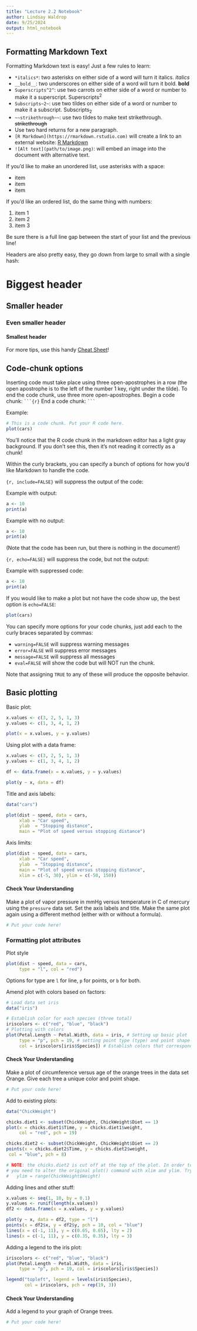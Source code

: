 ```yaml
---
title: "Lecture 2.2 Notebook"
author: Lindsay Waldrop
date: 9/25/2024
output: html_notebook
---
```


## Formatting Markdown Text 

Formatting Markdown text is easy! Just a few rules to learn: 

 * `*italics*`: two asterisks on either side of a word will turn it italics. *italics*
 * `__bold__`: two underscores on either side of a word will turn it bold. __bold__
 * `Superscripts^2^`: use two carrots on either side of a word or number to make it a superscript. Superscripts^2^
 * `Subscripts~2~`: use two tildes on either side of a word or number to make it a subscript. Subscripts~2~
 * `~~strikethrough~~`: use two tildes to make text strikethrough. ~~strikethrough~~
 * Use two hard returns for a new paragraph. 
 * `[R Markdown](https://rmarkdown.rstudio.com)` will create a link to an external website: [R Markdown](https://rmarkdown.rstudio.com)
 * `![Alt text](path/to/image.png)`: will embed an image into the document with alternative text. 
 
If you'd like to make an unordered list, use asterisks with a space: 

 * item
 * item
 * item 
 
If you'd like an ordered list, do the same thing with numbers: 

 1. item 1
 2. item 2
 3. item 3

Be sure there is a full line gap between the start of your list and the previous line! 

Headers are also pretty easy, they go down from large to small with a single hash: 

# Biggest header

## Smaller header

### Even smaller header 

#### Smallest header

For more tips, use this handy [Cheat Sheet](https://www.rstudio.com/wp-content/uploads/2015/02/rmarkdown-cheatsheet.pdf)!

## Code-chunk options

Inserting code must take place using three open-apostrophes in a row (the open apostrophe is to the left of the number 1 key, right under the tilde). To end the code chunk, use three more open-apostrophes. 
Begin a code chunk: ` ```{r}`
End a code chunk: ` ``` `

Example: 
```r
# This is a code chunk. Put your R code here.
plot(cars)
```

You'll notice that the R code chunk in the markdown editor has a light gray background. If you don't see this, then it's not reading it correctly as a chunk!

Within the curly brackets, you can specify a bunch of options for how you'd like Markdown to handle the code. 

`{r, include=FALSE}` will suppress the output of the code: 
 
Example with output:
```r
a <- 10
print(a)
```
 
Example with no output: 
```r
a <- 10
print(a)
```
(Note that the code has been run, but there is nothing in the document!)

`{r, echo=FALSE}` will suppress the code, but not the output:

Example with suppressed code: 
```r
a <- 10
print(a)
```

If you would like to make a plot but not have the code show up, the best option is `echo=FALSE`:

```r
plot(cars)
```

You can specify more options for your code chunks, just add each to the curly braces separated by commas: 

 * `warning=FALSE` will suppress warning messages
 * `error=FALSE` will suppress error messages
 * `message=FALSE` will suppress all messages
 * `eval=FALSE` will show the code but will NOT run the chunk.
 
Note that assigning `TRUE` to any of these will produce the opposite behavior. 
 

## Basic plotting 

Basic plot: 

```r
x.values <- c(3, 2, 5, 1, 3)
y.values <- c(1, 3, 4, 1, 2)

plot(x = x.values, y = y.values)
```

Using plot with a data frame: 

```r
x.values <- c(3, 2, 5, 1, 3)
y.values <- c(1, 3, 4, 1, 2)

df <- data.frame(x = x.values, y = y.values)

plot(y ~ x, data = df)
```

Title and axis labels: 

```r
data("cars")

plot(dist ~ speed, data = cars, 
     xlab = "Car speed",
     ylab  = "Stopping distance", 
     main = "Plot of speed versus stopping distance")
```

Axis limits: 

```r
plot(dist ~ speed, data = cars,
     xlab = "Car speed",
     ylab  = "Stopping distance",
     main = "Plot of speed versus stopping distance",
     xlim = c(-5, 30), ylim = c(-50, 150))
```

#### Check Your Understanding

Make a plot of vapor pressure in mmHg versus temperature in C of mercury using the `pressure` data set. Set the axis labels and title. Make the same plot again using a different method (either with or without a formula).

```r
# Put your code here! 


```


### Formatting plot attributes

Plot style

```r
plot(dist ~ speed, data = cars,
     type = "l", col = "red")
```
Options for type are `l` for line, `p` for points, or `b` for both. 

Amend plot with colors based on factors: 
```r
# Load data set iris
data("iris")

# Establish color for each species (three total)
iriscolors <- c("red", "blue", "black")
# Plotting with colors
plot(Petal.Length ~ Petal.Width, data = iris, # Setting up basic plot
     type = "p", pch = 19, # setting point type (type) and point shape (pch)
     col = iriscolors[iris$Species]) # Establish colors that correspond to species
```


#### Check Your Understanding

Make a plot of circumference versus age of the orange trees in the data set Orange. Give each tree a unique color and point shape. 

```r
# Put your code here! 


```


Add to existing plots: 

```r
data("ChickWeight")

chicks.diet1 <- subset(ChickWeight, ChickWeight$Diet == 1)
plot(x = chicks.diet1$Time, y = chicks.diet1$weight, 
     col = "red", pch = 19)

chicks.diet2 <- subset(ChickWeight, ChickWeight$Diet == 2)
points(x = chicks.diet2$Time, y = chicks.diet2$weight, 
 col = "blue", pch = 8)

# NOTE: the chicks.diet2 is cut off at the top of the plot. In order to fix this, 
# you need to alter the original plot() command with xlim and ylim. Try adding 
#   ylim = range(ChickWeight$Weight)
```

Adding lines and other stuff:
```r
x.values <- seq(1, 10, by = 0.1)
y.values <- runif(length(x.values))
df2 <- data.frame(x = x.values, y = y.values)

plot(y ~ x, data = df2, type = "l")
points(x = df2$x, y = df2$y, pch = 10, col = "blue")
lines(x = c(-1, 11), y = c(0.65, 0.65), lty = 2)
lines(x = c(-1, 11), y = c(0.35, 0.35), lty = 3)
```

Adding a legend to the iris plot: 
```r
iriscolors <- c("red", "blue", "black")
plot(Petal.Length ~ Petal.Width, data = iris,
     type = "p", pch = 19, col = iriscolors[iris$Species])

legend("topleft", legend = levels(iris$Species), 
       col = iriscolors, pch = rep(19, 3))
```

#### Check Your Understanding

Add a legend to your graph of Orange trees. 

```r
# Put your code here! 


```
